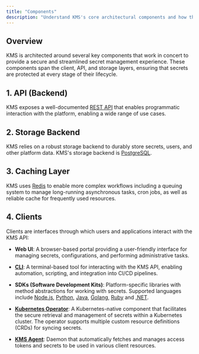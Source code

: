 ```yaml
---
title: "Components"
description: "Understand KMS's core architectural components and how they work together."
---
```


## Overview

KMS is architected around several key components that work in concert to provide a secure and streamlined secret management experience. These components span the client, API, and storage layers, ensuring that secrets are protected at every stage of their lifecycle.

## 1. API (Backend)

KMS exposes a well-documented [REST API](https://lux.network/docs/api-reference/overview/introduction) that enables programmatic interaction with the platform, enabling a wide range of use cases.

## 2. Storage Backend

KMS relies on a robust storage backend to durably store secrets, users, and other platform data. KMS's storage backend is [PostgreSQL](https://www.postgresql.org/).

## 3. Caching Layer

KMS uses [Redis](https://redis.com) to enable more complex workflows including a queuing system to manage long-running asynchronous tasks, cron jobs, as well as reliable cache for frequently used resources.

## 4. Clients

Clients are interfaces through which users and applications interact with the KMS API:

- **Web UI**: A browser-based portal providing a user-friendly interface for managing secrets, configurations, and performing administrative tasks.

- [**CLI**](https://lux.network/docs/cli): A terminal-based tool for interacting with the KMS API, enabling automation, scripting, and integration into CI/CD pipelines.

- **SDKs (Software Development Kits)**: Platform-specific libraries with method abstractions for working with secrets. Supported languages include [Node.js](https://lux.network/docs/sdks/languages/node), [Python](https://lux.network/docs/sdks/languages/python), [Java](https://lux.network/docs/sdks/languages/java), [Golang](https://lux.network/docs/sdks/languages/go), [Ruby](https://lux.network/docs/sdks/languages/ruby) and [.NET](https://lux.network/docs/sdks/languages/csharp).

- [**Kubernetes Operator**](https://lux.network/docs/integrations/platforms/kubernetes): A Kubernetes-native component that facilitates the secure retrieval and management of secrets within a Kubernetes cluster. The operator supports multiple custom resource definitions (CRDs) for syncing secrets.

- [**KMS Agent**](https://lux.network/docs/integrations/platforms/kms-agent): Daemon that automatically fetches and manages access tokens and secrets to be used in various client resources.
